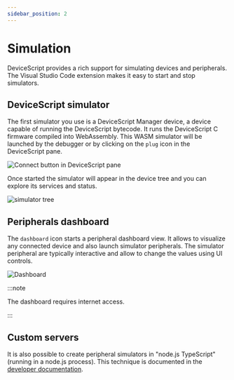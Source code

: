 ```yaml
---
sidebar_position: 2
---
```


# Simulation

DeviceScript provides a rich support for simulating devices and peripherals.
The Visual Studio Code extension makes it easy to start and stop simulators.

## DeviceScript simulator

The first simulator you use is a DeviceScript Manager device, a device capable of running the DeviceScript bytecode.
It runs the DeviceScript C firmware compiled into WebAssembly.
This WASM simulator will be launched by the debugger or by clicking on the `plug` icon in the DeviceScript pane.

![Connect button in DeviceScript pane](./connect-button.png)

Once started the simulator will appear in the device tree and you can explore its services and status.

![simulator tree](./simulator-tree.png)

## Peripherals dashboard

The `dashboard` icon starts a peripheral dashboard view.
It allows to visualize any connected device and also launch simulator peripherals.
The simulator peripheral are typically interactive and allow to change the values using UI controls.

![Dashboard](./start-simulator-dashboard.png)

:::note

The dashboard requires internet access.

:::

## Custom servers

It is also possible to create peripheral simulators in "node.js TypeScript" (running in a node.js process).
This technique is documented in the [developer documentation](/developer/simulation).
